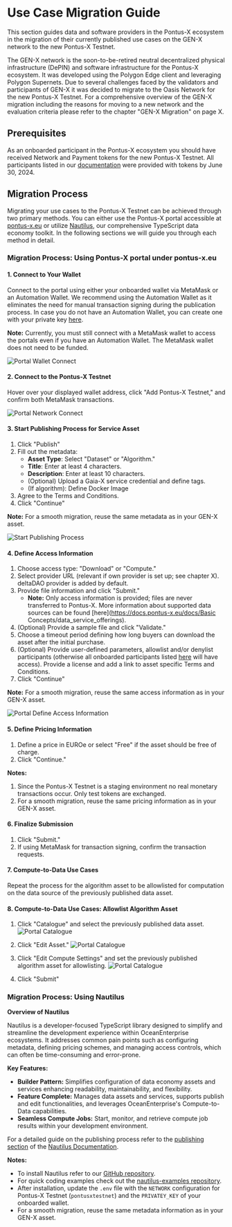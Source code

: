 # Use Case Migration Guide

This section guides data and software providers in the Pontus-X ecosystem in the migration of their currently published use cases on the GEN-X network to the new Pontus-X Testnet.

The GEN-X network is the soon-to-be-retired neutral decentralized physical infrastructure (DePIN) and software infrastructure for the Pontus-X ecosystem. It was developed using the Polygon Edge client and leveraging Polygon Supernets. Due to several challenges faced by the validators and participants of GEN-X it was decided to migrate to the Oasis Network for the new Pontus-X Testnet. For a comprehensive overview of the GEN-X migration including the reasons for moving to a new network and the evaluation criteria please refer to the chapter "GEN-X Migration" on page X.

## Prerequisites

As an onboarded participant in the Pontus-X ecosystem you should have received Network and Payment tokens for the new Pontus-X Testnet. All participants listed in our [documentation](/docs/participants-and-federators/ecosystem-participants) were provided with tokens by June 30, 2024.

## Migration Process

Migrating your use cases to the Pontus-X Testnet can be achieved through two primary methods. You can either use the Pontus-X portal accessible at [pontus-x.eu](https://pontus-x.eu) or utilize [Nautilus](https://nautilus.delta-dao.com/), our comprehensive TypeScript data economy toolkit. In the following sections we will guide you through each method in detail.

### Migration Process: Using Pontus-X portal under pontus-x.eu

#### 1. Connect to Your Wallet

Connect to the portal using either your onboarded wallet via MetaMask or an Automation Wallet. We recommend using the Automation Wallet as it eliminates the need for manual transaction signing during the publication process. In case you do not have an Automation Wallet, you can create one with your private key [here](https://dec-word-edit.officeapps.live.com/we/wordeditorframe.aspx?ui=en-US&rs=de-DE&wopisrc=https%3A%2F%2Fdeltadao-my.sharepoint.com%2Fpersonal%2Falbert_delta-dao_com%2F_vti_bin%2Fwopi.ashx%2Ffiles%2Fe45e719f73e54fb79c714e82db143d24&wdpid=6fdb99d&wdenableroaming=1&mscc=1&wdodb=1&hid=08E633A1-2085-9000-28B3-8990A3F057AA.0&uih=sharepointcom&wdlcid=en-US&jsapi=1&jsapiver=v2&corrid=f63fc513-5182-d37e-4a20-d44b173f40cc&usid=f63fc513-5182-d37e-4a20-d44b173f40cc&newsession=1&sftc=1&uihit=docaspx&muv=1&cac=1&sams=1&mtf=1&sfp=1&sdp=1&hch=1&hwfh=1&dchat=1&sc=%7B%22pmo%22%3A%22https%3A%2F%2Fdeltadao-my.sharepoint.com%22%2C%22pmshare%22%3Atrue%7D&ctp=LeastProtected&rct=Normal&wdorigin=Other&instantedit=1&wopicomplete=1&wdredirectionreason=Unified_SingleFlush).

**Note:** Currently, you must still connect with a MetaMask wallet to access the portals even if you have an Automation Wallet. The MetaMask wallet does not need to be funded.

![Portal Wallet Connect](/images/use-cases/use-case-connect.png)

#### 2. Connect to the Pontus-X Testnet

Hover over your displayed wallet address, click "Add Pontus-X Testnet," and confirm both MetaMask transactions.

![Portal Network Connect](/images/use-cases/use-case-connect-testnet.png)

#### 3. Start Publishing Process for Service Asset

1. Click "Publish"
2. Fill out the metadata:
     - **Asset Type**: Select "Dataset" or "Algorithm."
     - **Title**: Enter at least 4 characters.
     - **Description**: Enter at least 10 characters.
     - (Optional) Upload a Gaia-X service credential and define tags.
     - (If algorithm): Define Docker Image
3. Agree to the Terms and Conditions.
4. Click "Continue"

**Note:** For a smooth migration, reuse the same metadata as in your GEN-X asset.

![Start Publishing Process](/images/use-cases/use-case-define-access-information.png)

#### 4. Define Access Information

1. Choose access type: "Download" or "Compute."
2. Select provider URL (relevant if own provider is set up; see chapter X). deltaDAO provider is added by default.
3. Provide file information and click "Submit."
   - **Note:** Only access information is provided; files are never transferred to Pontus-X. More information about supported data sources can be found [here](https://docs.pontus-x.eu/docs/Basic Concepts/data_service_offerings).
4. (Optional) Provide a sample file and click "Validate."
5. Choose a timeout period defining how long buyers can download the asset after the initial purchase.
6. (Optional) Provide user-defined parameters, allowlist and/or denylist participants (otherwise all onboarded participants listed [here](/docs/participants-and-federators/ecosystem-participants) will have access). Provide a license and add a link to asset specific Terms and Conditions.
7. Click "Continue"

**Note:** For a smooth migration, reuse the same access information as in your GEN-X asset.

![Portal Define Access Information](/images/use-cases/use-case-publish.png)

#### 5. Define Pricing Information
1. Define a price in EUROe or select "Free" if the asset should be free of charge.
2. Click "Continue."

**Notes:**
1. Since the Pontus-X Testnet is a staging environment no real monetary transactions occur. Only test tokens are exchanged.
2. For a smooth migration, reuse the same pricing information as in your GEN-X asset.

#### 6. Finalize Submission

1. Click "Submit."
2. If using MetaMask for transaction signing, confirm the transaction requests.

#### 7. Compute-to-Data Use Cases

Repeat the process for the algorithm asset to be allowlisted for computation on the data source of the previously published data asset.

#### 8. Compute-to-Data Use Cases: Allowlist Algorithm Asset

1. Click "Catalogue" and select the previously published data asset.
![Portal Catalogue](/images/use-cases/use-case-catalogue.png)

2. Click "Edit Asset."
![Portal Catalogue](/images/use-cases/use-case-edit-asset.png)

3. Click "Edit Compute Settings" and set the previously published algorithm asset for allowlisting.
![Portal Catalogue](/images/use-cases/use-case-compute-settings.png)

4. Click "Submit"

### Migration Process: Using Nautilus

**Overview of Nautilus**

Nautilus is a developer-focused TypeScript library designed to simplify and streamline the development experience within OceanEnterprise ecosystems. It addresses common pain points such as configuring metadata, defining pricing schemes, and managing access controls, which can often be time-consuming and error-prone.

**Key Features:**

- **Builder Pattern:** Simplifies configuration of data economy assets and services enhancing readability, maintainability, and flexibility.
- **Feature Complete:** Manages data assets and services, supports publish and edit functionalities, and leverages OceanEnterprise's Compute-to-Data capabilities.
- **Seamless Compute Jobs:** Start, monitor, and retrieve compute job results within your development environment.

For a detailed guide on the publishing process refer to the [publishing section](https://nautilus.delta-dao.com/docs/guides/edit) of the [Nautilus Documentation](https://nautilus.delta-dao.com/).

**Notes:**

- To install Nautilus refer to our [GitHub repository](https://github.com/deltaDAO/nautilus).
- For quick coding examples check out the [nautilus-examples repository](https://github.com/deltaDAO/nautilus-examples).
- After installation, update the `.env` file with the `NETWORK` configuration for Pontus-X Testnet (`pontusxtestnet`) and the `PRIVATEY_KEY` of your onboarded wallet.
- For a smooth migration, reuse the same metadata information as in your GEN-X asset.
